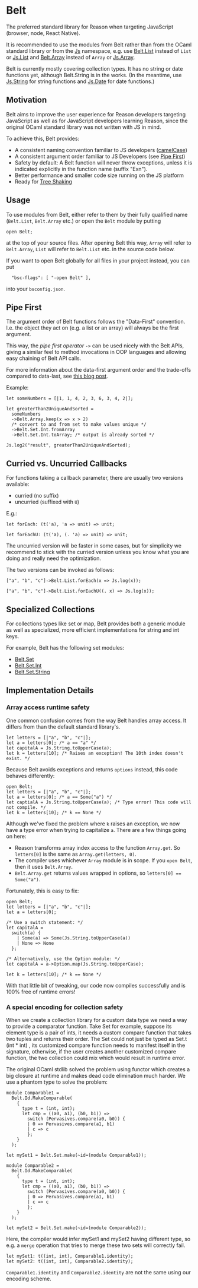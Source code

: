 # Belt

The preferred standard library for Reason when targeting JavaScript
(browser, node, React Native).

It is recommended to use the modules from Belt rather than from the
OCaml standard library or from the [Js](./js) namespace, e.g. use
[Belt.List](./belt/list) instead of `List` or [Js.List](./js/list)
and [Belt.Array](./belt/array) instead of `Array` or [Js.Array](./js/array).

Belt is currently mostly covering collection types. It has no string or
date functions yet, although Belt.String is in the works. (In the meantime,
use [Js.String](./js/string) for string functions and [Js.Date](./js/date)
for date functions.)

## Motivation

Belt aims to improve the user experience for Reason developers targeting
JavaScript as well as for JavaScript developers learning Reason,
since the original OCaml standard library was not written with JS in mind.

To achieve this, Belt provides:

- A consistent naming convention familiar to JS developers ([camelCase](https://en.wikipedia.org/wiki/Camel_case))
- A consistent argument order familiar to JS Developers (see [Pipe First](#Pipe%20First))
- Safety by default: A Belt function will never throw exceptions, unless it is
  indicated explicitly in the function name (suffix "Exn").
- Better performance and smaller code size running on the JS platform
- Ready for [Tree Shaking](https://webpack.js.org/guides/tree-shaking/)

## Usage

To use modules from Belt, either refer to them by their fully qualified name
(`Belt.List`, `Belt.Array` etc.) or open the `Belt` module by putting

```
open Belt;
```

at the top of your source files. After opening Belt this way,
`Array` will refer to `Belt.Array`, `List` will refer to `Belt.List` etc.
in the source code below.

If you want to open Belt globally for all files in your project instead,
you can put

```
  "bsc-flags": [ "-open Belt" ],
```

into your `bsconfig.json`.

## Pipe First

The argument order of Belt functions follows the "Data-First" convention.
I.e. the object they act on (e.g. a list or an array) will always be
the first argument.

This way, the _pipe first operator_ `->` can be used nicely with the Belt APIs,
giving a similar feel to method invocations in OOP languages and allowing
easy chaining of Belt API calls.

For more information about the data-first argument order and the
trade-offs compared to data-last, see
[this blog post](https://www.javierchavarri.com/data-first-and-data-last-a-comparison/).

Example:

```
let someNumbers = [|1, 1, 4, 2, 3, 6, 3, 4, 2|];

let greaterThan2UniqueAndSorted =
  someNumbers
  ->Belt.Array.keep(x => x > 2)
  /* convert to and from set to make values unique */
  ->Belt.Set.Int.fromArray
  ->Belt.Set.Int.toArray; /* output is already sorted */

Js.log2("result", greaterThan2UniqueAndSorted);
```

## Curried vs. Uncurried Callbacks

For functions taking a callback parameter, there are usually two versions
available:

- curried (no suffix)
- uncurried (suffixed with `U`)

E.g.:

```
let forEach: (t('a), 'a => unit) => unit;

let forEachU: (t('a), (. 'a) => unit) => unit;
```

The uncurried version will be faster in some cases, but for simplicity we
recommend to stick with the curried version unless you know
what you are doing and really need the optimization.

The two versions can be invoked as follows:

```
["a", "b", "c"]->Belt.List.forEach(x => Js.log(x));

["a", "b", "c"]->Belt.List.forEachU((. x) => Js.log(x));
```

## Specialized Collections

For collections types like set or map, Belt provides both a generic module
as well as specialized, more efficient implementations for string and int keys.

For example, Belt has the following set modules:

- [Belt.Set](./belt/set)
- [Belt.Set.Int](./belt/set-int)
- [Belt.Set.String](./belt/set-string)

## Implementation Details

### Array access runtime safety

One common confusion comes from the way Belt handles array access. It differs from than the default standard library's.

```reason
let letters = [|"a", "b", "c"|];
let a = letters[0]; /* a == "a" */
let capitalA = Js.String.toUpperCase(a);
let k = letters[10]; /* Raises an exception! The 10th index doesn't exist. */
```

Because Belt avoids exceptions and returns `options` instead, this code behaves differently:

```reason
open Belt;
let letters = [|"a", "b", "c"|];
let a = letters[0]; /* a == Some("a") */
let captialA = Js.String.toUpperCase(a); /* Type error! This code will not compile. */
let k = letters[10]; /* k == None */
```

Although we've fixed the problem where `k` raises an exception, we now have a type error when trying to capitalize `a`. There are a few things going on here:

- Reason transforms array index access to the function `Array.get`. So `letters[0]` is the same as `Array.get(letters, 0)`. 
- The compiler uses whichever `Array` module is in scope. If you `open Belt`, then it uses `Belt.Array`.
- `Belt.Array.get` returns values wrapped in options, so `letters[0] == Some("a")`. 

Fortunately, this is easy to fix:

```reason example
open Belt;
let letters = [|"a", "b", "c"|];
let a = letters[0];

/* Use a switch statement: */
let capitalA =
  switch(a) {
    | Some(a) => Some(Js.String.toUpperCase(a))
    | None => None
  };
  
/* Alternatively, use the Option module: */
let capitalA = a->Option.map(Js.String.toUpperCase);

let k = letters[10]; /* k == None */
```

With that little bit of tweaking, our code now compiles successfully and is 100% free of runtime errors!

### A special encoding for collection safety

When we create a collection library for a custom data type we need a way to
provide a comparator function. Take Set for example, suppose its element type
is a pair of ints, it needs a custom compare function that takes two tuples and
returns their order. The Set could not just be typed as Set.t (int \* int) , its
customized compare function needs to manifest itself in the signature,
otherwise, if the user creates another customized compare function, the two
collection could mix which would result in runtime error.

The original OCaml stdlib solved the problem using functor which creates a big
closure at runtime and makes dead code elimination much harder. We use a
phantom type to solve the problem:

```
module Comparable1 =
  Belt.Id.MakeComparable(
    {
      type t = (int, int);
      let cmp = ((a0, a1), (b0, b1)) =>
        switch (Pervasives.compare(a0, b0)) {
        | 0 => Pervasives.compare(a1, b1)
        | c => c
        };
    }
  );

let mySet1 = Belt.Set.make(~id=(module Comparable1));

module Comparable2 =
  Belt.Id.MakeComparable(
    {
      type t = (int, int);
      let cmp = ((a0, a1), (b0, b1)) =>
        switch (Pervasives.compare(a0, b0)) {
        | 0 => Pervasives.compare(a1, b1)
        | c => c
        };
    }
  );

let mySet2 = Belt.Set.make(~id=(module Comparable2));
```

Here, the compiler would infer mySet1 and mySet2 having different type, so e.g.
a `merge` operation that tries to merge these two sets will correctly fail.

```
let mySet1: t((int, int), Comparable1.identity);
let mySet2: t((int, int), Comparable2.identity);
```

`Comparable1.identity` and `Comparable2.identity` are not the same using our
encoding scheme.

